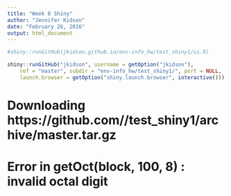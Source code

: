 ```yaml
---
title: "Week 8 Shiny"
author: "Jennifer Kidson"
date: "February 26, 2016"
output: html_document
---
```


```r
#shiny::runGitHub(jkidson.github.io/env-info_hw/test_shiny1/ui.R)

shiny::runGitHub("jkidson", username = getOption("jkidson"),
    ref = "master", subdir = "env-info_hw/test_shiny1/", port = NULL,
    launch.browser = getOption("shiny.launch.browser", interactive()))
```

# Downloading https://github.com//test_shiny1/archive/master.tar.gz
# Error in getOct(block, 100, 8) : invalid octal digit